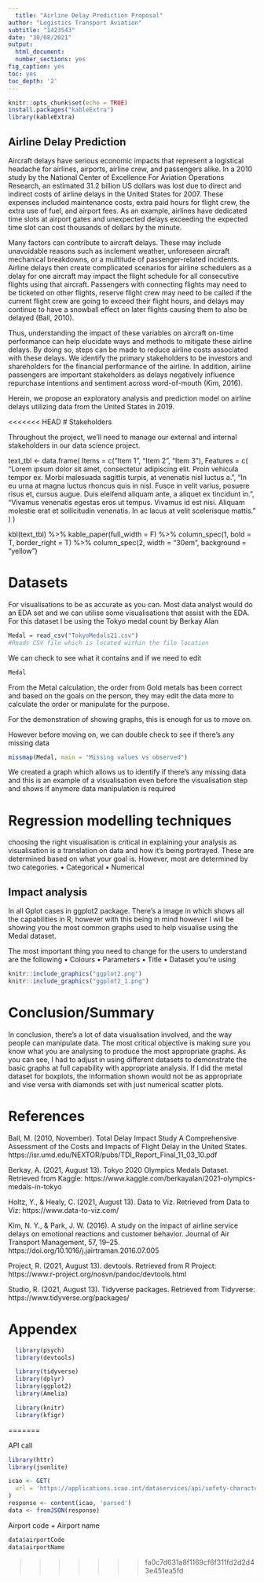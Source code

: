 ```yaml
---
  title: "Airline Delay Prediction Proposal"
author: "Logistics Transport Aviation"
subtitle: "1423543"
date: "30/08/2021"
output:
  html_document:
  number_sections: yes
fig_caption: yes
toc: yes
toc_depth: '2' 
---
```

  
```r
knitr::opts_chunk$set(echo = TRUE)
install.packages("kableExtra")
library(kableExtra)
```

## Airline Delay Prediction

Aircraft delays have serious economic impacts that represent a logistical headache for airlines, airports, airline crew, and passengers alike. In a 2010 study by the National Center of Excellence For Aviation Operations Research, an estimated 31.2 billion US dollars was lost due to direct and indirect costs of airline delays in the United States for 2007. These expenses included maintenance costs, extra paid hours for flight crew, the extra use of fuel, and airport fees. As an example, airlines have dedicated time slots at airport gates and unexpected delays exceeding the expected time slot can cost thousands of dollars by the minute.

Many factors can contribute to aircraft delays. These may include unavoidable reasons such as inclement weather, unforeseen aircraft mechanical breakdowns, or a multitude of passenger-related incidents. Airline delays then create complicated scenarios for airline schedulers as a delay for one aircraft may impact the flight schedule for all consecutive flights using that aircraft. Passengers with connecting flights may need to be ticketed on other flights, reserve flight crew may need to be called if the current flight crew are going to exceed their flight hours, and delays may continue to have a snowball effect on later flights causing them to also be delayed (Ball, 2010).

Thus, understanding the impact of these variables on aircraft on-time performance can help elucidate ways and methods to mitigate these airline delays. By doing so, steps can be made to reduce airline costs associated with these delays. We identify the primary stakeholders to be investors and shareholders for the financial performance of the airline. In addition, airline passengers are important stakeholders as delays negatively influence repurchase intentions and sentiment across word-of-mouth (Kim, 2016).

Herein, we propose an exploratory analysis and prediction model on airline delays utilizing data from the United States in 2019.

<<<<<<< HEAD
# Stakeholders

Throughout the project, we'll need to manage our external and internal stakeholders in our data science project.

text_tbl <- data.frame(
  Items = c("Item 1", "Item 2", "Item 3"),
  Features = c(
    "Lorem ipsum dolor sit amet, consectetur adipiscing elit. Proin vehicula tempor ex. Morbi malesuada sagittis turpis, at venenatis nisl luctus a. ",
    "In eu urna at magna luctus rhoncus quis in nisl. Fusce in velit varius, posuere risus et, cursus augue. Duis eleifend aliquam ante, a aliquet ex tincidunt in. ", 
    "Vivamus venenatis egestas eros ut tempus. Vivamus id est nisi. Aliquam molestie erat et sollicitudin venenatis. In ac lacus at velit scelerisque mattis. "
  )
)

kbl(text_tbl) %>%
  kable_paper(full_width = F) %>%
  column_spec(1, bold = T, border_right = T) %>%
  column_spec(2, width = "30em", background = "yellow")

# Datasets

For visualisations to be as accurate as you can. Most data analyst would do an EDA set and we can utilise some visualisations that assist with the EDA.
For this dataset I be using the Tokyo medal count by Berkay Alan 

```r
Medal = read_csv("TokyoMedals21.csv")
#Reads CSV file which is located within the file location
```

We can check to see what it contains and if we need to edit

```r
Medal
```

From the Metal calculation, the order from Gold metals has been correct and based on the goals on the person, they may edit the data more to calculate the order or manipulate for the purpose.

For the demonstration of showing graphs, this is enough for us to move on.

However before moving on, we can double check to see if there's any missing data

```r
missmap(Medal, main = "Missing values vs observed")
```

We created a graph which allows us to identify if there's any missing data and this is an example of a visualisation even before the visualisation step and shows if anymore data manipulation is required

# Regression modelling techniques

choosing the right visualisation is critical in explaining your analysis as visualisation is a translation on data and how it’s being portrayed.
These are determined based on what your goal is. However, most are determined by two categories.
•	Categorical
•	Numerical

## Impact analysis

In all Gplot cases in ggplot2 package. There's a image in which shows all the capabilities in R, however with this being in mind however I will be showing you the most common graphs used to help visualise using the Medal dataset.

The most important thing you need to change for the users to understand are the following
• Colours
• Parameters
• Title
• Dataset you're using

```r
knitr::include_graphics("ggplot2.png")
knitr::include_graphics("ggplot2_1.png")
```


# Conclusion/Summary

In conclusion, there’s a lot of data visualisation involved, and the way people can manipulate data. The most critical objective is making sure you know what you are analysing to produce the most appropriate graphs. 
As you can see, I had to adjust in using different datasets to demonstrate the basic graphs at full capability with appropriate analysis. If I did the metal dataset for boxplots, the information shown would not be as appropriate and vise versa with diamonds set with just numerical scatter plots.

# References

Ball, M. (2010, November). Total Delay Impact Study A Comprehensive Assessment of the Costs and Impacts of Flight Delay in the United States. https://isr.umd.edu/NEXTOR/pubs/TDI_Report_Final_11_03_10.pdf

Berkay, A. (2021, August 13). Tokyo 2020 Olympics Medals Dataset. Retrieved from Kaggle: https://www.kaggle.com/berkayalan/2021-olympics-medals-in-tokyo

Holtz, Y., & Healy, C. (2021, August 13). Data to Viz. Retrieved from Data to Viz: https://www.data-to-viz.com/

Kim, N. Y., & Park, J. W. (2016). A study on the impact of airline service delays on emotional reactions and customer behavior. Journal of Air Transport Management, 57, 19–25. https://doi.org/10.1016/j.jairtraman.2016.07.005

Project, R. (2021, August 13). devtools. Retrieved from R Project: https://www.r-project.org/nosvn/pandoc/devtools.html

Studio, R. (2021, August 13). Tidyverse packages. Retrieved from Tidyverse: https://www.tidyverse.org/packages/

# Appendex

```r
  library(psych)
  library(devtools)

  library(tidyverse)
  library(dplyr)
  library(ggplot2)
  library(Amelia)

  library(knitr)
  library(kfigr)
```
=======

API call 
```r
library(httr)
library(jsonlite)

icao <- GET(
  url = 'https://applications.icao.int/dataservices/api/safety-characteristics-list?api_key=8d00ef90-0982-11ec-9d72-8160549d64ab&airports=&states=USA'
)
response <- content(icao, 'parsed')
data <- fromJSON(response)
```

Airport code + Airport name 
```r
data$airportCode
data$airportName
```


>>>>>>> fa0c7d631a8f1169cf6f311fd2d2d43e451ea5fd
